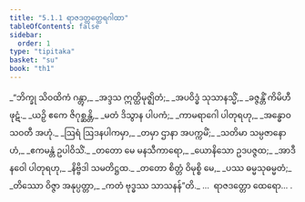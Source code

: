 ```yaml
---
title: "5.1.1 ရာဇဒတ္တတ္ထေရဂါထာ"
tableOfContents: false
sidebar:
  order: 1
type: "tipitaka"
basket: "su"
book: "th1"
---
```



<DynamicBreadcrumb />

<Division number="315" book="th1" e="ch" v="19" p="275">

<Paragraph number="567" type="verses" book="th1">
_“ဘိက္ခု သိဝထိကံ ဂန္တွာ,_  
_အဒ္ဒသ ဣတ္ထိမုဇ္ဈိတံ;_  
_အပဝိဒ္ဓံ သုသာနသ္မိံ,_  
_ခဇ္ဇန္တိံ ကိမိဟီ ဖုဋံ._  

</Paragraph>

</Division>
<Division number="316" book="th1" e="ch" v="19" p="275">

<Paragraph number="568" type="verses" book="th1">
_ယဉှိ ဧကေ ဇိဂုစ္ဆန္တိ,_  
_မတံ ဒိသွာန ပါပကံ;_  
_ကာမရာဂေါ ပါတုရဟု,_  
_အန္ဓောဝ သဝတီ အဟုံ._  

</Paragraph>

</Division>
<Division number="317" book="th1" e="ch" v="19" p="275">

<Paragraph number="569" type="verses" book="th1">
_ဩရံ ဩဒနပါကမှာ,_  
_တမှာ ဌာနာ အပက္ကမိံ;_  
_သတိမာ သမ္ပဇာနောဟံ,_  
_ဧကမန္တံ ဥပါဝိသိံ._  

</Paragraph>

</Division>
<Division number="318" book="th1" e="ch" v="19" p="275">

<Paragraph number="570" type="verses" book="th1">
_တတော မေ မနသီကာရော,_  
_ယောနိသော ဥဒပဇ္ဇထ;_  
_အာဒီနဝေါ ပါတုရဟု,_  
_နိဗ္ဗိဒါ သမတိဋ္ဌထ._  

</Paragraph>

</Division>
<Division number="319" book="th1" e="ch" v="19" p="275">

<Paragraph number="571" type="verses" book="th1">
_တတော စိတ္တံ ဝိမုစ္စိ မေ,_  
_ပဿ ဓမ္မသုဓမ္မတံ;_  
_တိဿော ဝိဇ္ဇာ အနုပ္ပတ္တာ,_  
_ကတံ ဗုဒ္ဓဿ သာသနန်”တိ._  


</Paragraph>
</Division>

<Paragraph number="572" type="center" book="th1">
…  ရာဇဒတ္တော ထေရော… .
</Paragraph>